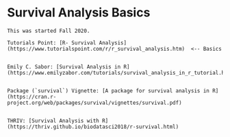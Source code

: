 # Survival Analysis Basics

```{block type='rmdconstruct', echo=TRUE}
This was started Fall 2020.
```




```{block type='rmddownload', echo=TRUE}
Tutorials Point: [R- Survival Analysis](https://www.tutorialspoint.com/r/r_survival_analysis.htm)  <-- Basics


Emily C. Sabor: [Survival Analysis in R](https://www.emilyzabor.com/tutorials/survival_analysis_in_r_tutorial.html)


Package (`survival`) Vignette: [A package for survival analysis in R](https://cran.r-project.org/web/packages/survival/vignettes/survival.pdf)  


THRIV: [Survival Analysis with R](https://thriv.github.io/biodatasci2018/r-survival.html)

```